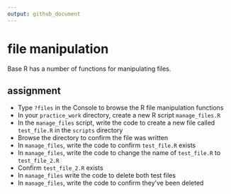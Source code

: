 ```yaml
---
output: github_document
--- 
```


# file manipulation

Base R has a number of functions for manipulating files. 

## assignment

- Type `?files` in the Console to browse the R file manipulation functions   
- In your `practice_work` directory, create a new R script `manage_files.R` 
- In the `manage_files` script, write the code to create a new file called `test_file.R` in the `scripts` directory 
- Browse the directory to confirm the file was written 
- In `manage_files`, write the code to confirm `test_file.R` exists 
- In `manage_files`, write the code to change the name of `test_file.R` to `test_file_2.R`  
- Confirm `test_file_2.R` exists 
- In `manage_files` write the code to delete both test files 
- In `manage_files`, write the code to confirm they've been deleted  


